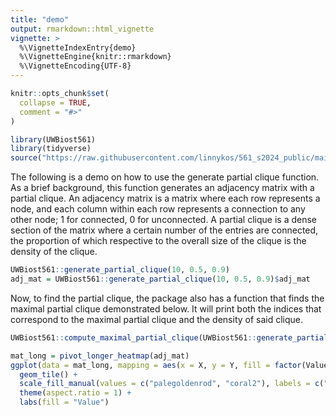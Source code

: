 ```yaml
---
title: "demo"
output: rmarkdown::html_vignette
vignette: >
  %\VignetteIndexEntry{demo}
  %\VignetteEngine{knitr::rmarkdown}
  %\VignetteEncoding{UTF-8}
---
```


```r
knitr::opts_chunk$set(
  collapse = TRUE,
  comment = "#>"
)
```


```r
library(UWBiost561)
library(tidyverse)
source("https://raw.githubusercontent.com/linnykos/561_s2024_public/main/HW2_files/random_graph_functions.R")
```

The following is a demo on how to use the generate partial clique function. As a brief background, this function generates an adjacency matrix with a partial clique. An adjacency matrix is a matrix where each row represents a node, and each column within each row represents a connection to any other node; 1 for connected, 0 for unconnected. A partial clique is a dense section of the matrix where a certain number of the entries are connected, the proportion of which respective to the overall size of the clique is the density of the clique.

```r
UWBiost561::generate_partial_clique(10, 0.5, 0.9)
adj_mat = UWBiost561::generate_partial_clique(10, 0.5, 0.9)$adj_mat
```

Now, to find the partial clique, the package also has a function that finds the maximal partial clique demonstrated below. It will print both the indices that correspond to the maximal partial clique and the density of said clique.

```r
UWBiost561::compute_maximal_partial_clique(UWBiost561::generate_partial_clique(10, 0.5, 0.9)$adj_mat, 0.9)
```

```r
mat_long = pivot_longer_heatmap(adj_mat)
ggplot(data = mat_long, mapping = aes(x = X, y = Y, fill = factor(Value))) +
  geom_tile() +
  scale_fill_manual(values = c("palegoldenrod", "coral2"), labels = c("0", "1")) +
  theme(aspect.ratio = 1) +
  labs(fill = "Value")
```

